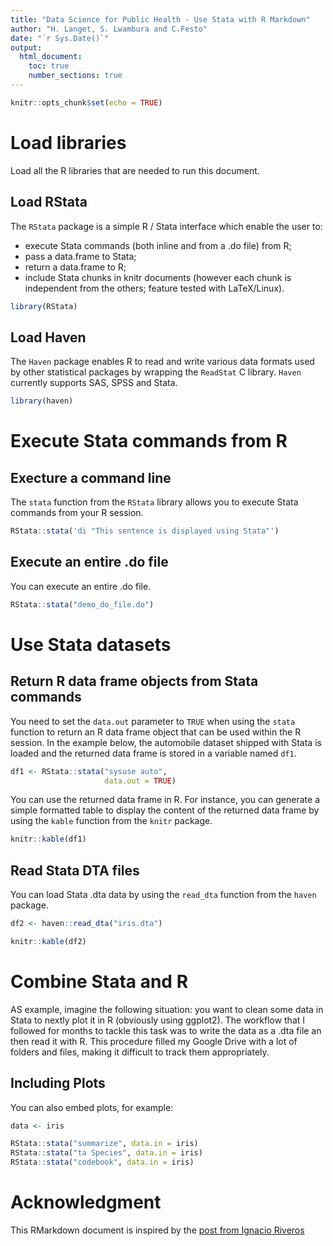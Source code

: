 ```yaml
---
title: "Data Science for Public Health - Use Stata with R Markdown"
author: "H. Langet, S. Lwambura and C.Festo"
date: "`r Sys.Date()`"
output:
  html_document:
    toc: true
    number_sections: true
---
```


```r
knitr::opts_chunk$set(echo = TRUE)
```

# Load libraries

Load all the R libraries that are needed to run this document.

## Load RStata

The `RStata` package is a simple R / Stata interface which enable the user to:

* execute Stata commands (both inline and from a .do file) from R;
* pass a data.frame to Stata;
* return a data.frame to R;
* include Stata chunks in knitr documents (however each chunk is independent from the others; feature tested with LaTeX/Linux).

```r
library(RStata)
```

## Load Haven

The `Haven` package enables R to read and write various data formats used by other statistical packages by wrapping the `ReadStat` C library. `Haven` currently supports SAS, SPSS and Stata.

```r
library(haven)
```

# Execute Stata commands from R

## Execture a command line

The `stata` function from the `RStata` library allows you to execute Stata commands from your R session.

```r
RStata::stata('di "This sentence is displayed using Stata"')
```

## Execute an entire .do file

You can execute an entire .do file.

```r
RStata::stata("demo_do_file.do")
```

# Use Stata datasets

## Return R data frame objects from Stata commands

You need to set the `data.out` parameter to `TRUE` when using the `stata` function to return an R data frame object that can be used within the R session.
In the example below, the automobile dataset shipped with Stata is loaded and the returned data frame is stored in a variable named `df1`.

```r
df1 <- RStata::stata("sysuse auto",
                     data.out = TRUE)
```

You can use the returned data frame in R. For instance, you can generate a simple formatted table to display the content of the returned data frame by using the `kable` function from the `knitr` package.

```r
knitr::kable(df1)
```

## Read Stata DTA files

You can load Stata .dta data by using the `read_dta` function from the `haven` package.

```r
df2 <- haven::read_dta("iris.dta")
```

```r
knitr::kable(df2)
```

# Combine Stata and R

AS example, imagine the following situation: you want to clean some data in Stata to nextly plot it in R (obviously using ggplot2). The workflow that I followed for months to tackle this task was to write the data as a .dta file an then read it with R. This procedure filled my Google Drive with a lot of folders and files, making it difficult to track them appropriately.

## Including Plots

You can also embed plots, for example:

```r
data <- iris
```

```r
RStata::stata("summarize", data.in = iris)
RStata::stata("ta Species", data.in = iris)
RStata::stata("codebook", data.in = iris)
```

# Acknowledgment

This RMarkdown document is inspired by the [post from Ignacio Riveros](https://ignacioriveros1.github.io/r/2020/03/22/r_and_stata.html)
